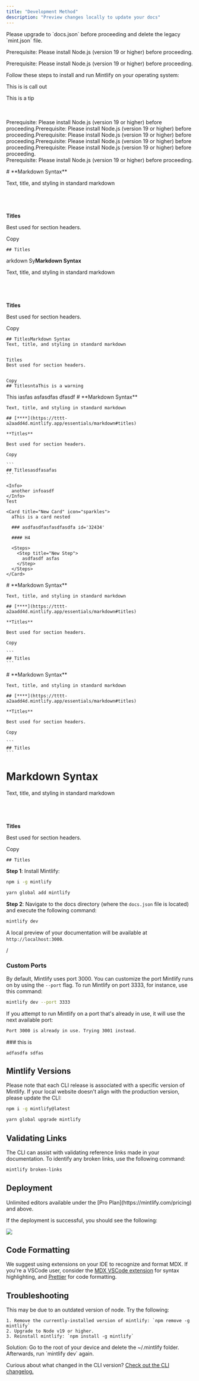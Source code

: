 ```yaml
---
title: "Development Method"
description: "Preview changes locally to update your docs"
---
```



<Info>
  Please upgrade to `docs.json` before proceeding and delete the legacy `mint.json` file.

  Prerequisite: Please install Node.js (version 19 or higher) before proceeding.
</Info>

Prerequisite: Please install Node.js (version 19 or higher) before proceeding.

Follow these steps to install and run Mintlify on your operating system:

This is is call out

<Tip>
  This is a tip

  \
  \
  Prerequisite: Please install Node.js (version 19 or higher) before proceeding.Prerequisite: Please install Node.js (version 19 or higher) before proceeding.Prerequisite: Please install Node.js (version 19 or higher) before proceeding.Prerequisite: Please install Node.js (version 19 or higher) before proceeding.Prerequisite: Please install Node.js (version 19 or higher) before proceeding.\
  Prerequisite: Please install Node.js (version 19 or higher) before proceeding.
</Tip>


<Note>
  
</Note>

<Info>
  
</Info>

<Info>
  # **Markdown Syntax**

  Text, title, and styling in standard markdown

  ## [**​**](https://tttt-a2aadd4d.mintlify.app/essentials/markdown#titles)

  **Titles**

  Best used for section headers.

  Copy

  ```
  ## Titles
  ```

  arkdown Sy**Markdown Syntax**

  Text, title, and styling in standard markdown

  ## [**​**](https://tttt-a2aadd4d.mintlify.app/essentials/markdown#titles)

  **Titles**

  Best used for section headers.

  Copy

  ```
  ## TitlesMarkdown Syntax
  Text, title, and styling in standard markdown
  
  ​
  Titles
  Best used for section headers.
  
  
  Copy
  ## TitlesntaThis is a warning
  ```
</Info>


<Info>
  This iasfas asfasdfas dfasdf
</Info>

<Card title="New Card" icon="sparkles" cta="asfas asfasf">
  
</Card>

<Steps>
  <Step title="New Step a334" icon="e" iconType="solid" stepNumber={5} titleSize="p">
    # **Markdown Syntax**

    Text, title, and styling in standard markdown

    ## [**​**](https://tttt-a2aadd4d.mintlify.app/essentials/markdown#titles)

    **Titles**

    Best used for section headers.

    Copy

    ```
    ## Titlesasdfasafas
    ```

    <Info>
      another infoasdf
    </Info>
    Test

    <Card title="New Card" icon="sparkles">
      aThis is a card nested

      ### asdfasdfasfasdfasdfa id='32434'

      #### H4

      <Steps>
        <Step title="New Step">
          asdfasdf asfas
        </Step>
      </Steps>
    </Card>
  </Step>
  <Step title="New Step">
    
  </Step>
</Steps>

<Info>
  
</Info>

<Tabs>
  <Tab title="Tab">
    
  </Tab>
  <Tab title="Tab">
    
  </Tab>
  <Tab title="This is ">
    
  </Tab>
  <Tab title="Tab">
    # **Markdown Syntax**

    Text, title, and styling in standard markdown

    ## [**​**](https://tttt-a2aadd4d.mintlify.app/essentials/markdown#titles)

    **Titles**

    Best used for section headers.

    Copy

    ```
    ## Titles
    ```
  </Tab>
  <Tab title="Tab">
    # **Markdown Syntax**

    Text, title, and styling in standard markdown

    ## [**​**](https://tttt-a2aadd4d.mintlify.app/essentials/markdown#titles)

    **Titles**

    Best used for section headers.

    Copy

    ```
    ## Titles
    ```
  </Tab>
</Tabs>

# **Markdown Syntax**

Text, title, and styling in standard markdown

## [**​**](https://tttt-a2aadd4d.mintlify.app/essentials/markdown#titles)

**Titles**

Best used for section headers.

Copy

```
## Titles
```

**Step 1**: Install Mintlify:

<CodeGroup>

```bash npm
npm i -g mintlify
```


```bash yarn
yarn global add mintlify
```

</CodeGroup>

**Step 2**: Navigate to the docs directory (where the `docs.json` file is located) and execute the following command:

```bash
mintlify dev
```

A local preview of your documentation will be available at `http://localhost:3000`.

/

### Custom Ports

By default, Mintlify uses port 3000. You can customize the port Mintlify runs on by using the `--port` flag. To run Mintlify on port 3333, for instance, use this command:

```bash
mintlify dev --port 3333
```

If you attempt to run Mintlify on a port that's already in use, it will use the next available port:

```md
Port 3000 is already in use. Trying 3001 instead.
```

<Accordion title="New Accordion" icon="sparkles">
  
</Accordion>

<AccordionGroup>
  <Accordion title="New Accordion" icon="sparkles">
    
  </Accordion>
  <Accordion title="New Accordion" icon="sparkles">
    ### this is

    adfasdfa sdfas
  </Accordion>
  <Accordion title="New Accordion">
    
  </Accordion>
</AccordionGroup>

<Card title="New Card" icon="sparkles" color="#9c2020" horizontal img="https://images.unsplash.com/photo-1726064855870-9a438a9517bf?q=80&w=3270&auto=format&fit=crop&ixlib=rb-4.1.0&ixid=M3wxMjA3fDB8MHxwaG90by1wYWdlfHx8fGVufDB8fHx8fA%3D%3D">
  
</Card>

## Mintlify Versions

Please note that each CLI release is associated with a specific version of Mintlify. If your local website doesn't align with the production version, please update the CLI:

<CodeGroup>

```bash npm
npm i -g mintlify@latest
```


```bash yarn
yarn global upgrade mintlify
```

</CodeGroup>

## Validating Links

The CLI can assist with validating reference links made in your documentation. To identify any broken links, use the following command:

```bash
mintlify broken-links
```

## Deployment

<Tip>
  Unlimited editors available under the [Pro
  Plan](https://mintlify.com/pricing) and above.
</Tip>

If the deployment is successful, you should see the following:

<Frame>
  <img
    src="/images/checks-passed.png"
    style={{ borderRadius:"0.5rem" }}
  />
</Frame>

## Code Formatting

We suggest using extensions on your IDE to recognize and format MDX. If you're a VSCode user, consider the [MDX VSCode extension](https://marketplace.visualstudio.com/items?itemName=unifiedjs.vscode-mdx) for syntax highlighting, and [Prettier](https://marketplace.visualstudio.com/items?itemName=esbenp.prettier-vscode) for code formatting.

## Troubleshooting

<AccordionGroup>
  <Accordion title='Error: Could not load the "sharp" module using the darwin-arm64 runtime'>
    This may be due to an outdated version of node. Try the following:

    1. Remove the currently-installed version of mintlify: `npm remove -g mintlify`
    2. Upgrade to Node v19 or higher.
    3. Reinstall mintlify: `npm install -g mintlify`
  </Accordion>
  <Accordion title="Issue: Encountering an unknown error">
    Solution: Go to the root of your device and delete the ~/.mintlify folder. Afterwards, run `mintlify dev` again.
  </Accordion>
  <Accordion title="New Accordion">
    
  </Accordion>
  <Accordion title="New Accordion">
    
  </Accordion>
  <Accordion title="New Accordion">
    
  </Accordion>
</AccordionGroup>

Curious about what changed in the CLI version? [Check out the CLI changelog.](https://www.npmjs.com/package/mintlify?activeTab=versions)